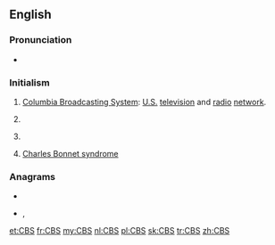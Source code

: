 ==English==

===Pronunciation===
* {{rhymes|ɛs|lang=en}}

===Initialism===
{{rfc-header|Initialism}}
{{en-initialism}}

# [[wikipedia:CBS|Columbia Broadcasting System]]: [[United States|U.S.]] [[television]] and [[radio]] [[network]].
# {{label|en|education}} {{initialism of|[[w:List of Christian Brothers schools|Christian Brothers School]]|lang=en}}
# {{label|en|software}} {{initialism of|Component-Based Servicing|lang=en}}
# [[Charles Bonnet syndrome]]

===Anagrams===
* {{l|en|BCS}}
* {{l|en|BSc}}, {{l|en|BSC}}

[[et:CBS]]
[[fr:CBS]]
[[my:CBS]]
[[nl:CBS]]
[[pl:CBS]]
[[sk:CBS]]
[[tr:CBS]]
[[zh:CBS]]